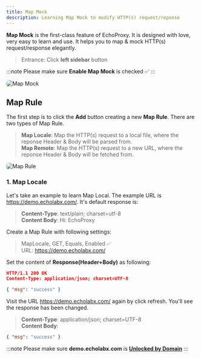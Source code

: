 ```yaml
---
title: Map Mock
description: Learning Map Mock to modify HTTP(s) request/reponse
---
```



**Map Mock** is the first-class feature of EchoProxy. It is designed with love, very easy to learn and use.
It helps you to map & mock HTTP(s) request/response elegantly.

> Entrance: Click **left sidebar** button <MaterialSymbolsMapOutline style={inlineIcon} />  

:::note
Please make sure **Enable Map Mock** is checked ✅
:::

<Image src={mapImage} style="border-radius:6px;" alt="Map Mock" />

## Map Rule
The first step is to click the **Add** button creating a new **Map Rule**. There are two types of Map Rule.
> **Map Locale**: Map the HTTP(s) request to a local file, where the reponse Header & Body will be parsed from.  
> **Map Remote**: Map the HTTP(s) request to a new URL, where the reponse Header & Body will be fetched from.

<Image src={mapRuleImage} style="border-radius:6px; max-width: 35rem;" alt="Map Rule" />

### 1. Map Locale
Let's take an example to learn Map Local. The example URL is https://demo.echolabx.com/.
It's default response is:  
> **Content-Type**: text/plain; charset=utf-8  
> **Content Body**: Hi: EchoProxy

Create a Map Rule with following settings:
> MapLocale, GET, Equals, Enabled ✅  
> URL: https://demo.echolabx.com/

Set the content of **Response(Header+Body)** as following:
```json
HTTP/1.1 200 OK
Content-Type: application/json; charset=UTF-8

{ "msg": "success" }
```

Visit the URL https://demo.echolabx.com/ again by click refresh. You'll see the response has been changed.

> **Content-Type**: application/json; charset=UTF-8  
> **Content Body**:
```json
{ "msg": "success" }
```

:::note
Please make sure **demo.echolabx.com** is **[Unlocked by Domain](/device/macos#unlock-https)**
:::